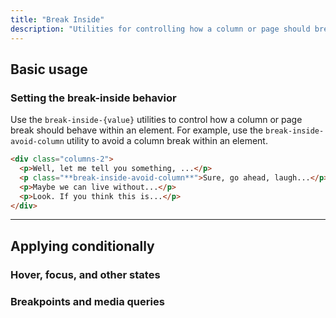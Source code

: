 ```yaml
---
title: "Break Inside"
description: "Utilities for controlling how a column or page should break within an element."
---
```




## Basic usage

### Setting the break-inside behavior

Use the `break-inside-{value}` utilities to control how a column or page break should behave within an element. For example, use the `break-inside-avoid-column` utility to avoid a column break within an element.

```html
<div class="columns-2">
  <p>Well, let me tell you something, ...</p>
  <p class="**break-inside-avoid-column**">Sure, go ahead, laugh...</p>
  <p>Maybe we can live without...</p>
  <p>Look. If you think this is...</p>
</div>
```

---

## <Heading ignore>Applying conditionally</Heading>

### <Heading ignore>Hover, focus, and other states</Heading>

<HoverFocusAndOtherStates featuredClass="break-inside-avoid-column" />

### <Heading ignore>Breakpoints and media queries</Heading>

<BreakpointsAndMediaQueries featuredClass="break-inside-avoid-column" />

